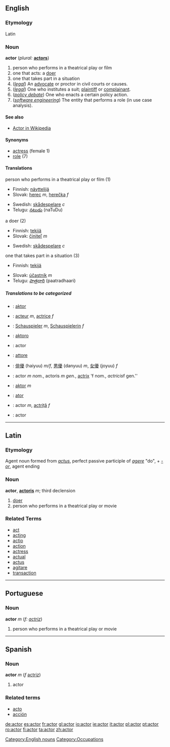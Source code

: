 ==English==
===Etymology===
Latin
=== Noun ===
'''actor'''  (''plural:'' '''[[actors]]''')
# person who performs in a theatrical play or film
# one that acts: a [[doer]]
# one that takes part in a situation
# (''[[legal]]'') An [[advocate]] or proctor in civil courts or causes.
# (''[[legal]]'') One who institutes a suit; [[plaintiff]] or [[complainant]].
# (''[[Wikipedia:Policy Debate|policy debate]]'') One who enacts a certain policy action.
# (''[[software engineering]]'') The entity that performs a role (in use case analysis).

====See also====
*[[Wikipedia:Actor (disambiguation)|Actor in Wikipedia]]

==== Synonyms ====
*[[actress]] (female 1)
*[[role]] (7)

==== Translations ====
;person who performs in a theatrical play or film (1)
{{top}}
*Finnish: [[näyttelijä]]
*Slovak: [[herec]] ''m'', [[herečka]] ''f''
{{mid}}
*Swedish: [[skådespelare]] ''c''
*Telugu: [[నటుడు]] (naTuDu)
{{bottom}}

;a doer (2)
{{top}}
*Finnish: [[tekijä]]
*Slovak: [[činiteľ]] ''m''
{{mid}}
*Swedish: [[skådespelare]] ''c''
{{bottom}}

;one that takes part in a situation (3)
{{top}}
*Finnish: [[tekijä]]
{{mid}}
*Slovak: [[účastník]] ''m''
*Telugu: [[పాత్రధారి]] (paatradhaari)
{{bottom}}

=====Translations to be categorized=====
{{checktrans}}
{{top}}
*{{ttbc|Albanian}}: [[aktor]]
*{{ttbc|French}}: [[acteur]] ''m'', [[actrice]] ''f''
*{{ttbc|German}}: [[Schauspieler]] ''m'', [[Schauspielerin]] ''f''
*{{ttbc|Ido}}: [[aktoro]]
*{{ttbc|Interlingua}}: actor
*{{ttbc|Italian}}: [[attore]]
{{mid}}
*{{ttbc|Japanese}}: [[俳優]] (haiyuu) ''m/f'', [[男優]] (danyuu) ''m'', [[女優]] (joyuu) ''f''
*{{ttbc|Latin}}: actor ''m nom.'', actoris ''m gen.'', [[actrix]] 'f nom.'', actricis ''f gen.''
*{{ttbc|Polish}}: [[aktor]] ''m''
*{{ttbc|Portuguese}}: [[ator]]
*{{ttbc|Romanian}}: actor ''m'', [[actriţă]] ''f''
*{{ttbc|Spanish}}: actor
{{bottom}}

----

==Latin==
===Etymology===
Agent noun formed from ''[[actus]]'', perfect passive participle of ''[[agere]]'' "do", + ''[[-or]]'', agent ending

===Noun===
'''actor''', '''[[actoris]]''' ''m''; third declension

# [[doer]]
# person who performs in a theatrical play or movie

===Related Terms===
*[[act]]
*[[acting]]
*[[actio]]
*[[action]]
*[[actress]]
*[[actual]]
*[[actus]]
*[[agitare]]
*[[transaction]]

----

==Portuguese==
===Noun===
'''actor''' ''m'' (''f: [[actriz]]'')

# person who performs in a theatrical play or movie

----

==Spanish==
===Noun===
'''actor''' ''m'' (''f'' [[actriz]])

# actor

===Related terms===
*[[acto]]
*[[acción]]

[[Category:English nouns]]
[[Category:Occupations]]

[[de:actor]]
[[es:actor]]
[[fr:actor]]
[[gl:actor]]
[[io:actor]]
[[ie:actor]]
[[it:actor]]
[[pl:actor]]
[[pt:actor]]
[[ro:actor]]
[[fi:actor]]
[[ta:actor]]
[[zh:actor]]